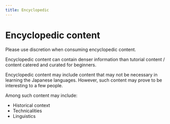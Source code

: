 ```yaml
---
title: Encyclopedic
---
```


# Encyclopedic content

Please use discretion when consuming encyclopedic content.

Encyclopedic content can contain denser information than tutorial content / content catered and curated for beginners.

Encyclopedic content may include content that may not be necessary in learning the Japanese languages. However, such content may prove to be interesting to a few people.

Among such content may include:

* Historical context
* Technicalities
* Linguistics

